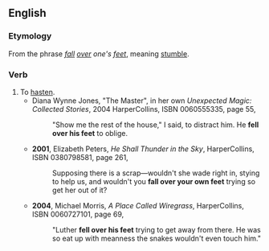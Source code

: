 ==English==
===Etymology===
From the phrase ''[[fall]] [[over]] one's [[feet]]'', meaning [[stumble]].
===Verb===
{{en-verb|falls over one's feet|falling over one's feet|fell over one's feet|fallen over one's feet}}
#To [[hasten]].
#*Diana Wynne Jones, "The Master", in her own ''Unexpected Magic: Collected Stories'', 2004 HarperCollins, ISBN 0060555335, page 55,
#*:"Show me the rest of the house," I said, to distract him. He '''fell over his feet''' to oblige.
#*'''2001''', Elizabeth Peters, ''He Shall Thunder in the Sky'', HarperCollins, ISBN 0380798581, page 261,
#*:Supposing there is a scrap—wouldn't she wade right in, stying to help us, and wouldn't you '''fall over your own feet''' trying so get her out of it?
#*'''2004''', Michael Morris, ''A Place Called Wiregrass'', HarperCollins, ISBN 0060727101, page 69,
#*:"Luther '''fell over his feet''' trying to get away from there. He was so eat up with meanness the snakes wouldn't even touch him."